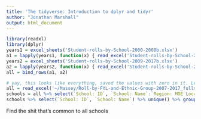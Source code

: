 ```yaml
---
title: 'The tidyverse: Introduction to dplyr and tidyr'
author: "Jonathan Marshall"
output: html_document
---
```


```r
library(readxl)
library(dplyr)
years1 = excel_sheets('Student-rolls-by-School-2000-2008b.xlsx')
a1 = lapply(years1, function(x) { read_excel('Student-rolls-by-School-2000-2008b.xlsx', skip=3, sheet=x) %>% mutate(Year = x) %>% filter(!is.na(`School ID`)) })
years2 = excel_sheets('Student-rolls-by-School-2009-2017b.xlsx')
a2 = lapply(years2, function(x) { read_excel('Student-rolls-by-School-2009-2017b.xlsx', skip=3, sheet=x) %>% mutate(Year = x) %>% filter(!is.na(`School ID`)) })
all = bind_rows(a1, a2)

# yay, this looks like everything, saved the values with zero in it. Let's do some checking though
all = read_excel('~/Massey/Roll-by-FYL-and-Ethnic-Group-2007-2017_fullsheet.xlsx', sheet="all_data")
schools = all %>% select(`School: ID`, `School: Name`:`Region: MOE Local office`, -`School: Decile`) %>% unique
schools %>% select(`School: ID`, `School: Name`) %>% unique() %>% group_by(`School: Name`) %>% mutate(count = n()) %>% filter(count > 1)
```

Find the shit that's common to all schools
